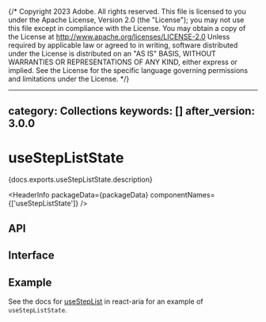 {/* Copyright 2023 Adobe. All rights reserved.
This file is licensed to you under the Apache License, Version 2.0 (the "License");
you may not use this file except in compliance with the License. You may obtain a copy
of the License at http://www.apache.org/licenses/LICENSE-2.0
Unless required by applicable law or agreed to in writing, software distributed under
the License is distributed on an "AS IS" BASIS, WITHOUT WARRANTIES OR REPRESENTATIONS
OF ANY KIND, either express or implied. See the License for the specific language
governing permissions and limitations under the License. */}



---
category: Collections
keywords: []
after_version: 3.0.0
---

# useStepListState

<PageDescription>{docs.exports.useStepListState.description}</PageDescription>

<HeaderInfo
  packageData={packageData}
  componentNames={['useStepListState']} />

## API

<FunctionAPI function={docs.exports.useStepListState} links={docs.links} />

## Interface

<ClassAPI links={docs.links} class={docs.links[docs.exports.useStepListState.return.base.id]} />

## Example

See the docs for [useStepList](../react-aria/useStepList.html) in react-aria for an example of `useStepListState`.
